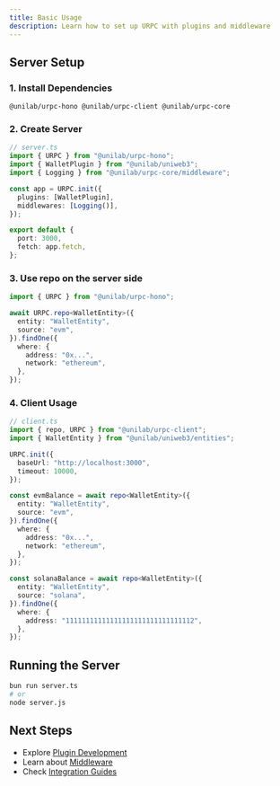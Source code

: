 ```yaml
---
title: Basic Usage
description: Learn how to set up URPC with plugins and middleware
---
```


## Server Setup

### 1. Install Dependencies

```package-install
@unilab/urpc-hono @unilab/urpc-client @unilab/urpc-core
```

### 2. Create Server

```typescript
// server.ts
import { URPC } from "@unilab/urpc-hono";
import { WalletPlugin } from "@unilab/uniweb3";
import { Logging } from "@unilab/urpc-core/middleware";

const app = URPC.init({
  plugins: [WalletPlugin],
  middlewares: [Logging()],
});

export default {
  port: 3000,
  fetch: app.fetch,
};
```

### 3. Use repo on the server side

```typescript
import { URPC } from "@unilab/urpc-hono";

await URPC.repo<WalletEntity>({
  entity: "WalletEntity",
  source: "evm",
}).findOne({
  where: {
    address: "0x...",
    network: "ethereum",
  },
});

```

### 4. Client Usage

```typescript
// client.ts
import { repo, URPC } from "@unilab/urpc-client";
import { WalletEntity } from "@unilab/uniweb3/entities";

URPC.init({
  baseUrl: "http://localhost:3000",
  timeout: 10000,
});

const evmBalance = await repo<WalletEntity>({
  entity: "WalletEntity",
  source: "evm",
}).findOne({
  where: {
    address: "0x...",
    network: "ethereum",
  },
});

const solanaBalance = await repo<WalletEntity>({
  entity: "WalletEntity",
  source: "solana",
}).findOne({
  where: {
    address: "11111111111111111111111111111112",
  },
});
```

## Running the Server

```bash
bun run server.ts
# or
node server.js
```

## Next Steps

- Explore [Plugin Development](/docs/plugins/creating-plugins)
- Learn about [Middleware](/docs/middleware/logging)
- Check [Integration Guides](/docs/integrations/next)

